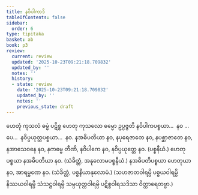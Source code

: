 ```yaml
---
title: နဝိပါကာဒိ
tableOfContents: false
sidebar:
  order: 6
type: tipitaka
basket: ab
book: p3
review:
  current: review
  updated: '2025-10-23T09:21:18.709832'
  updated_by: ''
  notes: ''
  history:
  - state: review
    date: '2025-10-23T09:21:18.709832'
    updated_by: ''
    notes: ''
    previous_state: draft
---
```



<ReviewStatus review={frontmatter.review} showDetails={true} />

<HypothesisAnnotation frontmatter={frontmatter} />

<DynamicBreadcrumb />

<Division number="10" book="p3" e="ch" v="39" p="197">

<Paragraph number="14" book="p3">
ဟေတုံ ကုသလံ ဓမ္မံ ပဋိစ္စ ဟေတု ကုသလော ဓမ္မော ဥပ္ပဇ္ဇတိ နဝိပါကပစ္စယာ…  နဝ …ပေ…  နဝိပ္ပယုတ္တပစ္စယာ…  နဝ.
</Paragraph>

</Division>
<Division number="11" book="p3" e="ch" v="39" p="197">

<Paragraph number="15" book="p3">
နအဓိပတိယာ နဝ, နပုရေဇာတေ နဝ, နပစ္ဆာဇာတေ နဝ, နအာသေဝနေ နဝ, နကမ္မေ တီဏိ, နဝိပါကေ နဝ, နဝိပ္ပယုတ္တေ နဝ. (ပစ္စနီယံ.)
</Paragraph>

<Paragraph number="16" book="p3">
ဟေတုပစ္စယာ နအဓိပတိယာ နဝ. (သံခိတ္တံ, အနုလောမပစ္စနီယံ.)
</Paragraph>

<Paragraph number="17" book="p3">
နအဓိပတိပစ္စယာ ဟေတုယာ နဝ, အာရမ္မဏေ နဝ. (သံခိတ္တံ, ပစ္စနီယာနုလောမံ.)
</Paragraph>

<Paragraph number="18" book="p3">
(သဟဇာတဝါရမ္ပိ ပစ္စယဝါရမ္ပိ နိဿယဝါရမ္ပိ သံသဋ္ဌဝါရမ္ပိ သမ္ပယုတ္တဝါရမ္ပိ ပဋိစ္စဝါရသဒိသာ ဝိတ္ထာရေတဗ္ဗာ.)
</Paragraph>
</Division>